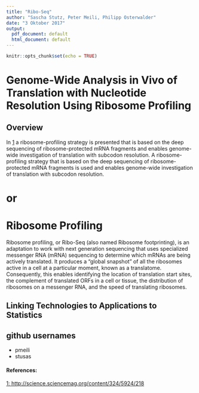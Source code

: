 ---
title: "Ribo-Seq"
author: "Sascha Stutz, Peter Meili, Philipp Osterwalder"
date: "3 Oktober 2017"
output:
  pdf_document: default
  html_document: default
---

```{r setup, include=FALSE}
knitr::opts_chunk$set(echo = TRUE)
```

# Genome-Wide Analysis in Vivo of Translation with Nucleotide Resolution Using Ribosome Profiling

## Overview

In [1](http://science.sciencemag.org/content/324/5924/218) a ribosome-profiling strategy is presented that is based on the deep sequencing of ribosome-protected mRNA fragments and enables genome-wide investigation of translation with subcodon resolution. A ribosome-profiling strategy that is based on the deep sequencing of ribosome-protected mRNA fragments is used and enables genome-wide investigation of translation with subcodon resolution. 


# or

# Ribosome Profiling

Ribosome profiling, or Ribo-Seq (also named Ribosome footprinting), is an adaptation  to work with next generation sequencing that uses specialized messenger RNA (mRNA) sequencing to determine which mRNAs are being actively translated. It produces a “global snapshot” of all the ribosomes active in a cell at a particular moment, known as a translatome. Consequently, this enables identifying the location of translation start sites, the complement of translated ORFs in a cell or tissue, the distribution of ribosomes on a messenger RNA, and the speed of translating ribosomes.

## Linking Technologies to Applications to Statistics 



## github usernames

- pmeili
- stusas

#### References:
[1: http://science.sciencemag.org/content/324/5924/218](http://science.sciencemag.org/content/324/5924/218)


